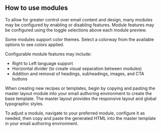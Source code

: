 ## How to use modules

To allow for greater control over email content and design, many modules may be configured by enabling or disabling features. Module features may be configured using the toggle selections above each module preview.

Some modules support color themes. Select a colorway from the available options to see colors applied.

Configurable module features may include:

-   Right to Left language support
-   Horizontal divider (to create visual separation between modules)
-   Addition and removal of headings, subheadings, images, and CTA buttons

When creating new recipes or templates, begin by copying and pasting the
master layout module into your email authoring environment to create the base template.
The master layout provides the responsive layout and global typographic styles.

To adjust a module, navigate to your preferred module, configure it as needed,
then copy and paste the generated HTML into the master template in your email authoring environment.
